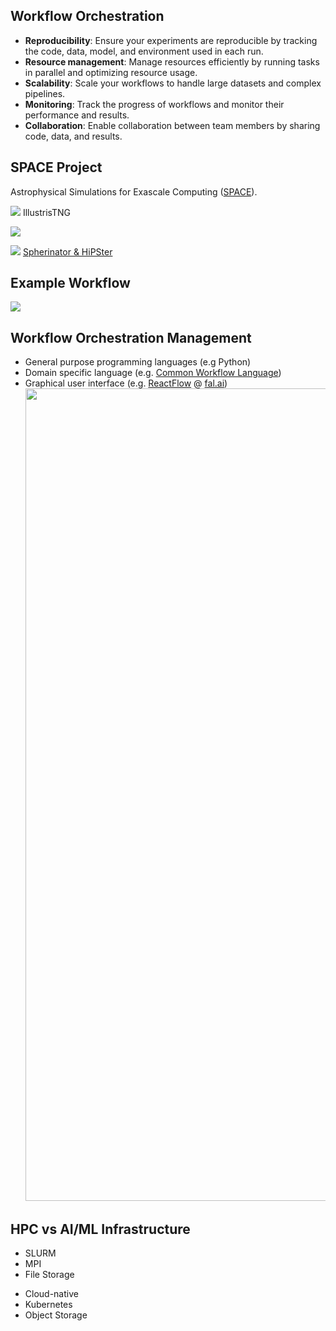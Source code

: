 ## Workflow Orchestration

::: {.incremental}

- **Reproducibility**: Ensure your experiments are reproducible by tracking the code, data, model, and environment used in each run.
- **Resource management**: Manage resources efficiently by running tasks in parallel and optimizing resource usage.
- **Scalability**: Scale your workflows to handle large datasets and complex pipelines.
- **Monitoring**: Track the progress of workflows and monitor their performance and results.
- **Collaboration**: Enable collaboration between team members by sharing code, data, and results.

:::


## SPACE Project

Astrophysical Simulations for Exascale Computing ([SPACE](https://www.space-coe.eu/)).

::: {layout='[1,2.2,0.5]' layout-valign=center}
![](images/illustris.png)
IllustrisTNG

![](images/projectx.svg)

![](images/P404_f2.png)
[Spherinator & HiPSter](https://space.h-its.org/)
:::



## Example Workflow

![](images/flyte-ui_mnist-workflow.png)


## Workflow Orchestration Management

- General purpose programming languages (e.g Python)
- Domain specific language (e.g. [Common Workflow Language](https://www.commonwl.org/))
- Graphical user interface (e.g. [ReactFlow](https://reactflow.dev/) @ [fal.ai](https://fal.ai/dashboard))
![](images/fal_ai.png){width="1300"}


## HPC vs AI/ML Infrastructure {background-image="images/ai_vs_hpc.png" background-opacity=0.2}


::: {layout='[1,1]' layout-valign=center}
::: n1

- SLURM
- MPI
- File Storage

:::
::: n2

- Cloud-native
- Kubernetes
- Object Storage

:::
:::
